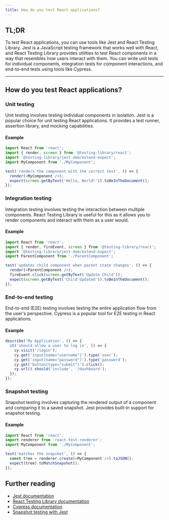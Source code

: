 ```yaml
---
title: How do you test React applications?
---
```


## TL;DR

To test React applications, you can use tools like Jest and React Testing Library. Jest is a JavaScript testing framework that works well with React, and React Testing Library provides utilities to test React components in a way that resembles how users interact with them. You can write unit tests for individual components, integration tests for component interactions, and end-to-end tests using tools like Cypress.

---

## How do you test React applications?

### Unit testing

Unit testing involves testing individual components in isolation. Jest is a popular choice for unit testing React applications. It provides a test runner, assertion library, and mocking capabilities.

#### Example

```javascript
import React from 'react';
import { render, screen } from '@testing-library/react';
import '@testing-library/jest-dom/extend-expect';
import MyComponent from './MyComponent';

test('renders the component with the correct text', () => {
  render(<MyComponent />);
  expect(screen.getByText('Hello, World!')).toBeInTheDocument();
});
```

### Integration testing

Integration testing involves testing the interaction between multiple components. React Testing Library is useful for this as it allows you to render components and interact with them as a user would.

#### Example

```javascript
import React from 'react';
import { render, fireEvent, screen } from '@testing-library/react';
import '@testing-library/jest-dom/extend-expect';
import ParentComponent from './ParentComponent';

test('updates child component when parent state changes', () => {
  render(<ParentComponent />);
  fireEvent.click(screen.getByText('Update Child'));
  expect(screen.getByText('Child Updated')).toBeInTheDocument();
});
```

### End-to-end testing

End-to-end (E2E) testing involves testing the entire application flow from the user's perspective. Cypress is a popular tool for E2E testing in React applications.

#### Example

```javascript
describe('My Application', () => {
  it('should allow a user to log in', () => {
    cy.visit('/login');
    cy.get('input[name="username"]').type('user');
    cy.get('input[name="password"]').type('password');
    cy.get('button[type="submit"]').click();
    cy.url().should('include', '/dashboard');
  });
});
```

### Snapshot testing

Snapshot testing involves capturing the rendered output of a component and comparing it to a saved snapshot. Jest provides built-in support for snapshot testing.

#### Example

```javascript
import React from 'react';
import renderer from 'react-test-renderer';
import MyComponent from './MyComponent';

test('matches the snapshot', () => {
  const tree = renderer.create(<MyComponent />).toJSON();
  expect(tree).toMatchSnapshot();
});
```

## Further reading

- [Jest documentation](https://jestjs.io/docs/getting-started)
- [React Testing Library documentation](https://testing-library.com/docs/react-testing-library/intro)
- [Cypress documentation](https://docs.cypress.io/guides/overview/why-cypress)
- [Snapshot testing with Jest](https://jestjs.io/docs/snapshot-testing)
